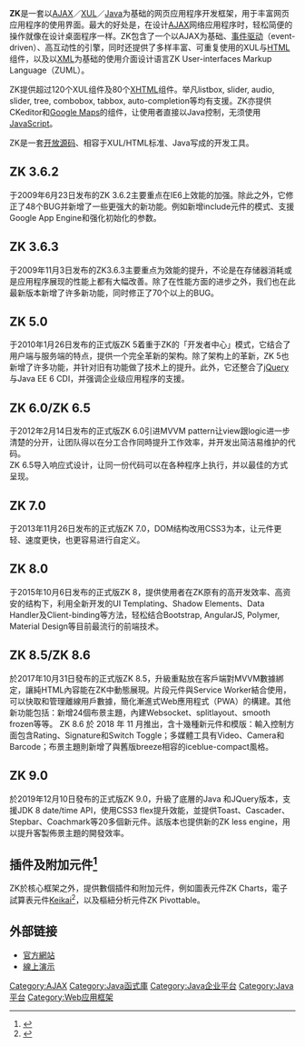{{Copy edit|time=2022-02-22T05:12:04+00:00}}
{{noteTA
|G1=IT
}}
{{Infobox_Software
|name = ZK
|screenshot = 
|caption= Simply Rich
|latest_release_version = 9.6.0
|latest_release_date = 2021年8月10日
|operating_system = [[Cross-platform|Cross-platform]]
|genre = [[AJAX|AJAX Web Framework]]
|license = Commercial License <br />
[[GPL|GNU General Public License]] <br />
[[GNU_Lesser_General_Public_License|GNU Lesser General Public License]]
|website = [http://www.zkoss.org www.zkoss.org]
|developer = [http://www.zkoss.org Potix Corporation]
}}
{{wikibooks|en:ZK|ZK|}}

'''ZK'''是一套以[[AJAX|AJAX]]／[[XUL|XUL]]／[[Java|Java]]为基础的网页应用程序开发框架，用于丰富网页应用程序的使用界面。最大的好处是，在设计[[AJAX|AJAX]]网络应用程序时，轻松简便的操作就像在设计桌面程序一样。ZK包含了一个以AJAX为基础、[[事件驱动|事件驱动]]（event-driven）、高互动性的引擎，同时还提供了多样丰富、可重复使用的XUL与[[HTML|HTML]]组件，以及以[[XML|XML]]为基础的使用介面设计语言ZK User-interfaces Markup Language（ZUML）。

ZK提供超过120个XUL组件及80个[[XHTML|XHTML]]组件。举凡listbox, slider, audio, slider, tree, combobox, tabbox, auto-completion等均有支援。ZK亦提供CKeditor和[[Google_Maps|Google Maps]]的组件，让使用者直接以Java控制，无须使用[[JavaScript|JavaScript]]。

ZK是一套[[开放源码|开放源码]]、相容于XUL/HTML标准、Java写成的开发工具。

==ZK 3.6.2==

于2009年6月23日发布的ZK 3.6.2主要重点在IE6上效能的加强。除此之外，它修正了48个BUG并新增了一些更强大的新功能。例如新增include元件的模式、支援Google App Engine和强化初始化的参数。

==ZK 3.6.3==

于2009年11月3日发布的ZK3.6.3主要重点为效能的提升，不论是在存储器消耗或是应用程序展现的性能上都有大幅改善。除了在性能方面的进步之外，我们也在此最新版本新增了许多新功能，同时修正了70个以上的BUG。

==ZK 5.0==

于2010年1月26日发布的正式版ZK 5着重于ZK的「开发者中心」模式，它结合了用户端与服务端的特点，提供一个完全革新的架构。除了架构上的革新，ZK 5也新增了许多功能，并针对旧有功能做了技术上的提升。此外，它还整合了[[jQuery|jQuery]]与Java EE 6 CDI，并强调企业级应用程序的支援。

==ZK 6.0/ZK 6.5==

于2012年2月14日发布的正式版ZK 6.0引进MVVM pattern让view跟logic进一步清楚的分开，让团队得以在分工合作同時提升工作效率，并开发出简洁易维护的代码。<br />
ZK 6.5导入响应式设计，让同一份代码可以在各种程序上执行，并以最佳的方式呈现。

==ZK 7.0==

于2013年11月26日发布的正式版ZK 7.0，DOM结构改用CSS3为本，让元件更轻、速度更快，也更容易进行自定义。

==ZK 8.0==

于2015年10月6日发布的正式版ZK 8，提供使用者在ZK原有的高开发效率、高资安的结构下，利用全新开发的UI Templating、Shadow Elements、Data Handler及Client-binding等方法，轻松结合Bootstrap, AngularJS, Polymer, Material Design等目前最流行的前端技术。

==ZK 8.5/ZK 8.6==

於2017年10月31日發布的正式版ZK 8.5，升級重點放在客戶端對MVVM數據綁定，讓純HTML內容能在ZK中動態展現。片段元件與Service Worker結合使用，可以快取和管理離線用戶數據，簡化漸進式Web應用程式（PWA）的構建。其他新功能包括：新增24個布景主題，內建Websocket、splitlayout、smooth frozen等等。 ZK 8.6 於 2018 年 11 月推出，含十幾種新元件和模版：輸入控制方面包含Rating、Signature和Switch Toggle；多媒體工具有Video、Camera和Barcode；布景主題則新增了與舊版breeze相容的iceblue-compact風格。

==ZK 9.0==

於2019年12月10日發布的正式版ZK 9.0，升級了底層的Java 和JQuery版本，支援JDK 8 date/time API，使用CSS3 flex提升效能，並提供Toast、Cascader、Stepbar、Coachmark等20多個新元件。該版本也提供新的ZK less engine，用以提升客製佈景主題的開發效率。

==插件及附加元件<ref>{{Cite web |title=ZK插件及附加元件 |url=https://www.zkoss.org/product/ |access-date=2020-08-21 |archive-date=2022-01-29 |archive-url=https://web.archive.org/web/20220129213543/https://www.zkoss.org/product/ |dead-url=no }}</ref>==

ZK於核心框架之外，提供數個插件和附加元件，例如圖表元件ZK Charts，電子試算表元件[[Keikai|Keikai]]<ref>{{Cite web|title=Keikai官方網站|url=https://keikai.io/|accessdate=2020-08-21|archive-date=2020-11-01|archive-url=https://web.archive.org/web/20201101084222/https://keikai.io/|dead-url=no}}</ref>，以及樞紐分析元件ZK Pivottable。

== 外部链接 ==
*[https://www.zkoss.org/ 官方網站] {{Wayback|url=https://www.zkoss.org/ |date=20220401110042 }}
*[https://www.zkoss.org/zkdemo 線上演示] {{Wayback|url=https://www.zkoss.org/zkdemo |date=20100914223248 }}

{{Application frameworks}}

[[Category:AJAX|Category:AJAX]]
[[Category:Java函式庫|Category:Java函式庫]]
[[Category:Java企业平台|Category:Java企业平台]]
[[Category:Java平台|Category:Java平台]]
[[Category:Web应用框架|Category:Web应用框架]]
